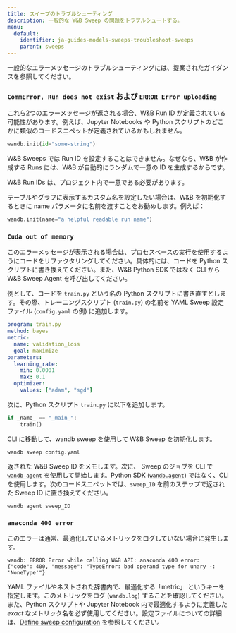 ```yaml
---
title: スイープのトラブルシューティング
description: 一般的な W&B Sweep の問題をトラブルシュートする。
menu:
  default:
    identifier: ja-guides-models-sweeps-troubleshoot-sweeps
    parent: sweeps
---
```


一般的なエラーメッセージのトラブルシューティングには、提案されたガイダンスを参照してください。

### `CommError, Run does not exist` および `ERROR Error uploading`

これら2つのエラーメッセージが返される場合、W&B Run ID が定義されている可能性があります。例えば、Jupyter Notebooks や Python スクリプトのどこかに類似のコードスニペットが定義されているかもしれません。

```python
wandb.init(id="some-string")
```

W&B Sweeps では Run ID を設定することはできません。なぜなら、W&B が作成する Runs には、W&B が自動的にランダムで一意の ID を生成するからです。

W&B Run IDs は、プロジェクト内で一意である必要があります。

テーブルやグラフに表示するカスタム名を設定したい場合は、W&B を初期化するときに name パラメータに名前を渡すことをお勧めします。例えば：

```python
wandb.init(name="a helpful readable run name")
```

### `Cuda out of memory`

このエラーメッセージが表示される場合は、プロセスベースの実行を使用するようにコードをリファクタリングしてください。具体的には、コードを Python スクリプトに書き換えてください。また、W&B Python SDK ではなく CLI から W&B Sweep Agent を呼び出してください。

例として、コードを `train.py` という名の Python スクリプトに書き直すとします。その際、トレーニングスクリプト (`train.py`) の名前を YAML Sweep 設定ファイル (`config.yaml` の例) に追加します。

```yaml
program: train.py
method: bayes
metric:
  name: validation_loss
  goal: maximize
parameters:
  learning_rate:
    min: 0.0001
    max: 0.1
  optimizer:
    values: ["adam", "sgd"]
```

次に、Python スクリプト `train.py` に以下を追加します。

```python
if _name_ == "_main_":
    train()
```

CLI に移動して、wandb sweep を使用して W&B Sweep を初期化します。

```shell
wandb sweep config.yaml
```

返された W&B Sweep ID をメモします。次に、 Sweep のジョブを CLI で [`wandb agent`](/ja/models/ref/cli/wandb-agent) を使用して開始します。Python SDK ([`wandb.agent`](/ja/models/ref/python/agent)) ではなく、CLI を使用します。次のコードスニペットでは、`sweep_ID` を前のステップで返された Sweep ID に置き換えてください。

```shell
wandb agent sweep_ID
```

### `anaconda 400 error`

このエラーは通常、最適化しているメトリックをログしていない場合に発生します。

```shell
wandb: ERROR Error while calling W&B API: anaconda 400 error: 
{"code": 400, "message": "TypeError: bad operand type for unary -: 'NoneType'"}
```

YAML ファイルやネストされた辞書内で、最適化する「metric」 というキーを指定します。このメトリックをログ (`wandb.log`) することを確認してください。また、Python スクリプトや Jupyter Notebook 内で最適化するように定義した _exact_ なメトリック名を必ず使用してください。設定ファイルについての詳細は、[Define sweep configuration](/ja/models/sweeps/define-sweep-configuration/) を参照してください。